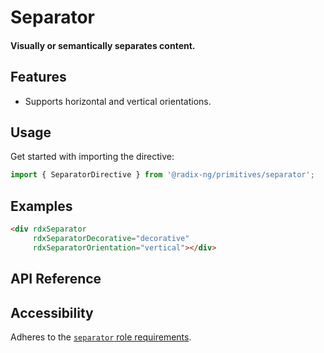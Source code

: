 
<Meta
    title="Primitives/Separator"
/>

# Separator
#### Visually or semantically separates content.

<Canvas sourceState='hidden' of={SeparatorDirectiveStories.Default}></Canvas>

## Features
- Supports horizontal and vertical orientations.

## Usage

Get started with importing the directive:

```typescript
import { SeparatorDirective } from '@radix-ng/primitives/separator';
```

## Examples

```html
<div rdxSeparator
     rdxSeparatorDecorative="decorative"
     rdxSeparatorOrientation="vertical"></div>
```
## API Reference

<ArgTypes of={SeparatorDirective} />

## Accessibility

Adheres to the [`separator` role requirements](https://www.w3.org/TR/wai-aria-1.2/#separator).
